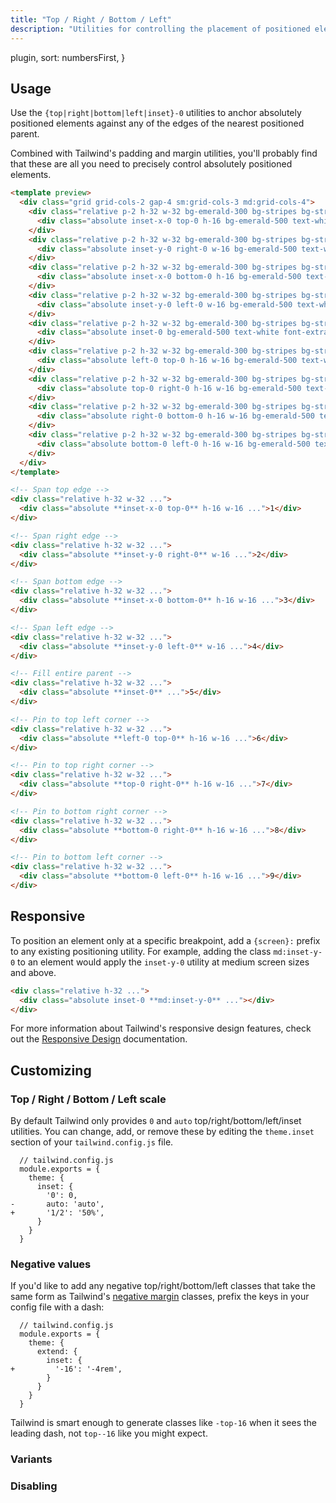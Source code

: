 ```yaml
---
title: "Top / Right / Bottom / Left"
description: "Utilities for controlling the placement of positioned elements."
---
```



  plugin,
  sort: numbersFirst,
}

## Usage

Use the `{top|right|bottom|left|inset}-0` utilities to anchor absolutely positioned elements against any of the edges of the nearest positioned parent.

Combined with Tailwind's padding and margin utilities, you'll probably find that these are all you need to precisely control absolutely positioned elements.

```html emerald
<template preview>
  <div class="grid grid-cols-2 gap-4 sm:grid-cols-3 md:grid-cols-4">
    <div class="relative p-2 h-32 w-32 bg-emerald-300 bg-stripes bg-stripes-white rounded-md">
      <div class="absolute inset-x-0 top-0 h-16 bg-emerald-500 text-white font-extrabold text-2xl flex items-center justify-center rounded-md">1</div>
    </div>
    <div class="relative p-2 h-32 w-32 bg-emerald-300 bg-stripes bg-stripes-white rounded-md">
      <div class="absolute inset-y-0 right-0 w-16 bg-emerald-500 text-white font-extrabold text-2xl flex items-center justify-center rounded-md">2</div>
    </div>
    <div class="relative p-2 h-32 w-32 bg-emerald-300 bg-stripes bg-stripes-white rounded-md">
      <div class="absolute inset-x-0 bottom-0 h-16 bg-emerald-500 text-white font-extrabold text-2xl flex items-center justify-center rounded-md">3</div>
    </div>
    <div class="relative p-2 h-32 w-32 bg-emerald-300 bg-stripes bg-stripes-white rounded-md">
      <div class="absolute inset-y-0 left-0 w-16 bg-emerald-500 text-white font-extrabold text-2xl flex items-center justify-center rounded-md">4</div>
    </div>
    <div class="relative p-2 h-32 w-32 bg-emerald-300 bg-stripes bg-stripes-white rounded-md">
      <div class="absolute inset-0 bg-emerald-500 text-white font-extrabold text-2xl flex items-center justify-center rounded-md">5</div>
    </div>
    <div class="relative p-2 h-32 w-32 bg-emerald-300 bg-stripes bg-stripes-white rounded-md">
      <div class="absolute left-0 top-0 h-16 w-16 bg-emerald-500 text-white font-extrabold text-2xl flex items-center justify-center rounded-md">6</div>
    </div>
    <div class="relative p-2 h-32 w-32 bg-emerald-300 bg-stripes bg-stripes-white rounded-md">
      <div class="absolute top-0 right-0 h-16 w-16 bg-emerald-500 text-white font-extrabold text-2xl flex items-center justify-center rounded-md">7</div>
    </div>
    <div class="relative p-2 h-32 w-32 bg-emerald-300 bg-stripes bg-stripes-white rounded-md">
      <div class="absolute right-0 bottom-0 h-16 w-16 bg-emerald-500 text-white font-extrabold text-2xl flex items-center justify-center rounded-md">8</div>
    </div>
    <div class="relative p-2 h-32 w-32 bg-emerald-300 bg-stripes bg-stripes-white rounded-md">
      <div class="absolute bottom-0 left-0 h-16 w-16 bg-emerald-500 text-white font-extrabold text-2xl flex items-center justify-center rounded-md">9</div>
    </div>
  </div>
</template>

<!-- Span top edge -->
<div class="relative h-32 w-32 ...">
  <div class="absolute **inset-x-0 top-0** h-16 w-16 ...">1</div>
</div>

<!-- Span right edge -->
<div class="relative h-32 w-32 ...">
  <div class="absolute **inset-y-0 right-0** w-16 ...">2</div>
</div>

<!-- Span bottom edge -->
<div class="relative h-32 w-32 ...">
  <div class="absolute **inset-x-0 bottom-0** h-16 w-16 ...">3</div>
</div>

<!-- Span left edge -->
<div class="relative h-32 w-32 ...">
  <div class="absolute **inset-y-0 left-0** w-16 ...">4</div>
</div>

<!-- Fill entire parent -->
<div class="relative h-32 w-32 ...">
  <div class="absolute **inset-0** ...">5</div>
</div>

<!-- Pin to top left corner -->
<div class="relative h-32 w-32 ...">
  <div class="absolute **left-0 top-0** h-16 w-16 ...">6</div>
</div>

<!-- Pin to top right corner -->
<div class="relative h-32 w-32 ...">
  <div class="absolute **top-0 right-0** h-16 w-16 ...">7</div>
</div>

<!-- Pin to bottom right corner -->
<div class="relative h-32 w-32 ...">
  <div class="absolute **bottom-0 right-0** h-16 w-16 ...">8</div>
</div>

<!-- Pin to bottom left corner -->
<div class="relative h-32 w-32 ...">
  <div class="absolute **bottom-0 left-0** h-16 w-16 ...">9</div>
</div>
```

## Responsive

To position an element only at a specific breakpoint, add a `{screen}:` prefix to any existing positioning utility. For example, adding the class `md:inset-y-0` to an element would apply the `inset-y-0` utility at medium screen sizes and above.

```html
<div class="relative h-32 ...">
  <div class="absolute inset-0 **md:inset-y-0** ..."></div>
</div>
```

For more information about Tailwind's responsive design features, check out the [Responsive Design](/docs/responsive-design) documentation.

## Customizing

### Top / Right / Bottom / Left scale

By default Tailwind only provides `0` and `auto` top/right/bottom/left/inset utilities. You can change, add, or remove these by editing the `theme.inset` section of your `tailwind.config.js` file.

```diff-js
  // tailwind.config.js
  module.exports = {
    theme: {
      inset: {
        '0': 0,
-       auto: 'auto',
+       '1/2': '50%',
      }
    }
  }
```

### Negative values

If you'd like to add any negative top/right/bottom/left classes that take the same form as Tailwind's [negative margin](/docs/margin#negative-margins) classes, prefix the keys in your config file with a dash:

```diff-js
  // tailwind.config.js
  module.exports = {
    theme: {
      extend: {
        inset: {
+         '-16': '-4rem',
        }
      }
    }
  }
```

Tailwind is smart enough to generate classes like `-top-16` when it sees the leading dash, not `top--16` like you might expect.

### Variants

<Variants plugin="inset" name="top, right, bottom, left, and inset" />

### Disabling

<Disabling plugin="inset" name="top, right, bottom, left, and inset" />

